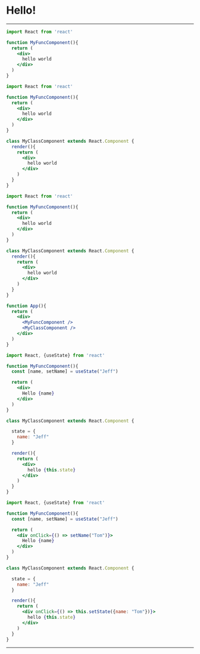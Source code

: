 

# Hello!

---

<CodeSurfer>

```jsx title="React has two types of components" subtitle="Functional components"
import React from 'react'

function MyFuncComponent(){
  return (
    <div>
      hello world
    </div>
  )
}
```

```jsx title="React has two types of components" subtitle="Class components"
import React from 'react'

function MyFuncComponent(){
  return (
    <div>
      hello world
    </div>
  )
}

class MyClassComponent extends React.Component {
  render(){
    return (
      <div>
        hello world
      </div>
    )
  }
}
```

```jsx title="Both types of components are rendered the same way"
import React from 'react'

function MyFuncComponent(){
  return (
    <div>
      hello world
    </div>
  )
}

class MyClassComponent extends React.Component {
  render(){
    return (
      <div>
        hello world
      </div>
    )
  }
}

function App(){
  return (
    <div>
      <MyFuncComponent />
      <MyClassComponent />
    </div>
  )
}
```

```jsx title="Both types of components can use state" subtitle="State data is generally data that will change throughout the life of the component"
import React, {useState} from 'react'

function MyFuncComponent(){
  const [name, setName] = useState("Jeff")

  return (
    <div>
      Hello {name}
    </div>
  )
}

class MyClassComponent extends React.Component {

  state = {
    name: "Jeff"
  }

  render(){
    return (
      <div>
        hello {this.state}
      </div>
    )
  }
}
```

```jsx title="State values can be changed in response to event in the component like clicks" subtitle="When state changes, React will automatically re-render the component, updating the relevant parts of the DOM"
import React, {useState} from 'react'

function MyFuncComponent(){
  const [name, setName] = useState("Jeff")

  return (
    <div onClick={() => setName("Tom")}>
      Hello {name}
    </div>
  )
}

class MyClassComponent extends React.Component {

  state = {
    name: "Jeff"
  }

  render(){
    return (
      <div onClick={() => this.setState({name: "Tom"})}>
        hello {this.state}
      </div>
    )
  }
}
```


</CodeSurfer>

---
